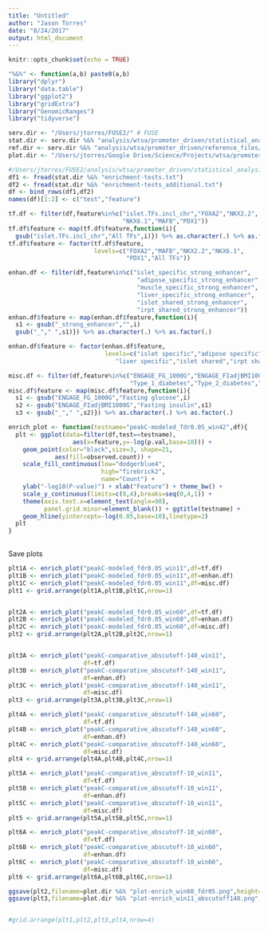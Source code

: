 ```yaml
---
title: "Untitled"
author: "Jason Torres"
date: "8/24/2017"
output: html_document
---
```


```r
knitr::opts_chunk$set(echo = TRUE)
```



```r

"%&%" <- function(a,b) paste0(a,b)
library("dplyr")
library("data.table")
library("ggplot2")
library("gridExtra")
library("GenomicRanges")
library("tidyverse")

serv.dir <- "/Users/jtorres/FUSE2/" # FUSE
stat.dir <- serv.dir %&% "analysis/wtsa/promoter_driven/statistical_analysis/" #"projects/wtsa/promoter_driven/statistical_analysis/"
ref.dir <- serv.dir %&% "analysis/wtsa/promoter_driven/reference_files/" # "projects/wtsa/promoter_driven/reference_files/"
plot.dir <- "/Users/jtorres/Google Drive/Science/Projects/wtsa/promoter_driven/statistical_analysis/plots/"


```


```r

#/Users/jtorres/FUSE2/analysis/wtsa/promoter_driven/statistical_analysis/enrichment-testsV3.txt 
df1 <- fread(stat.dir %&% "enrichment-tests.txt")
df2 <- fread(stat.dir %&% "enrichment-tests_additional.txt")
df <- bind_rows(df1,df2)
names(df)[1:2] <- c("test","feature")

tf.df <- filter(df,feature%in%c("islet.TFs.incl_chr","FOXA2","NKX2.2",
                                "NKX6.1","MAFB","PDX1"))
tf.df$feature <- map(tf.df$feature,function(i){
  gsub("islet.TFs.incl_chr","All TFs",i)}) %>% as.character(.) %>% as.factor(.)
tf.df$feature <- factor(tf.df$feature,
                        levels=c("FOXA2","MAFB","NKX2.2","NKX6.1",
                                 "PDX1","All TFs"))

enhan.df <- filter(df,feature%in%c("islet_specific_strong_enhancer",
                                    "adipose_specific_strong_enhancer",
                                    "muscle_specific_strong_enhancer",
                                    "liver_specific_strong_enhancer",
                                    "islet_shared_strong_enhancer",
                                    "irpt_shared_strong_enhancer"))
enhan.df$feature <- map(enhan.df$feature,function(i){
  s1 <- gsub("_strong_enhancer","",i) 
  gsub("_"," ",s1)}) %>% as.character(.) %>% as.factor(.)

enhan.df$feature <- factor(enhan.df$feature,
                           levels=c("islet specific","adipose specific","muscle specific",
                              "liver specific","islet shared","irpt shared"))

misc.df <- filter(df,feature%in%c("ENGAGE_FG_1000G","ENGAGE_FIadjBMI1000G",
                                  "Type_1_diabetes","Type_2_diabetes","eqtl-index"))
misc.df$feature <- map(misc.df$feature,function(i){
  s1 <- gsub("ENGAGE_FG_1000G","Fasting glucose",i) 
  s2 <- gsub("ENGAGE_FIadjBMI1000G","Fasting insulin",s1) 
  s3 <- gsub("_"," ",s2)}) %>% as.character(.) %>% as.factor(.)

enrich_plot <- function(testname="peakC-modeled_fdr0.05_win42",df){
  plt <- ggplot(data=filter(df,test==testname),
                  aes(x=feature,y=-log(p.val,base=10))) + 
    geom_point(color="black",size=3, shape=21, 
             aes(fill=observed.count)) +
    scale_fill_continuous(low="dodgerblue4",
                          high="firebrick2",
                          name="Count") + 
    ylab("-log10(P-value)") + xlab("Feature") + theme_bw() + 
    scale_y_continuous(limits=c(0,4),breaks=seq(0,4,1)) + 
    theme(axis.text.x=element_text(angle=90),
          panel.grid.minor=element_blank()) + ggtitle(testname) +
    geom_hline(yintercept=-log(0.05,base=10),linetype=2)
  plt
}
  
```


Save plots 

```r

plt1A <- enrich_plot("peakC-modeled_fdr0.05_win11",df=tf.df)
plt1B <- enrich_plot("peakC-modeled_fdr0.05_win11",df=enhan.df)
plt1C <- enrich_plot("peakC-modeled_fdr0.05_win11",df=misc.df)
plt1 <- grid.arrange(plt1A,plt1B,plt1C,nrow=1)


plt2A <- enrich_plot("peakC-modeled_fdr0.05_win60",df=tf.df)
plt2B <- enrich_plot("peakC-modeled_fdr0.05_win60",df=enhan.df)
plt2C <- enrich_plot("peakC-modeled_fdr0.05_win60",df=misc.df)
plt2 <- grid.arrange(plt2A,plt2B,plt2C,nrow=1)


plt3A <- enrich_plot("peakC-comparative_abscutoff-140_win11",
                     df=tf.df)
plt3B <- enrich_plot("peakC-comparative_abscutoff-140_win11",
                     df=enhan.df)
plt3C <- enrich_plot("peakC-comparative_abscutoff-140_win11",
                     df=misc.df)
plt3 <- grid.arrange(plt3A,plt3B,plt3C,nrow=1)

plt4A <- enrich_plot("peakC-comparative_abscutoff-140_win60",
                     df=tf.df)
plt4B <- enrich_plot("peakC-comparative_abscutoff-140_win60",
                     df=enhan.df)
plt4C <- enrich_plot("peakC-comparative_abscutoff-140_win60",
                     df=misc.df)
plt4 <- grid.arrange(plt4A,plt4B,plt4C,nrow=1)

plt5A <- enrich_plot("peakC-comparative_abscutoff-10_win11",
                     df=tf.df)
plt5B <- enrich_plot("peakC-comparative_abscutoff-10_win11",
                     df=enhan.df)
plt5C <- enrich_plot("peakC-comparative_abscutoff-10_win11",
                     df=misc.df)
plt5 <- grid.arrange(plt5A,plt5B,plt5C,nrow=1)

plt6A <- enrich_plot("peakC-comparative_abscutoff-10_win60",
                     df=tf.df)
plt6B <- enrich_plot("peakC-comparative_abscutoff-10_win60",
                     df=enhan.df)
plt6C <- enrich_plot("peakC-comparative_abscutoff-10_win60",
                     df=misc.df)
plt6 <- grid.arrange(plt6A,plt6B,plt6C,nrow=1)

ggsave(plt2,filename=plot.dir %&% "plot-enrich_win60_fdr05.png",height=5,width=10)
ggsave(plt3,filename=plot.dir %&% "plot-enrich_win11_abscutoff140.png",height=5,width=10)


#grid.arrange(plt1,plt2,plt3,plt4,nrow=4)
  
```


